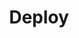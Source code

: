 ---
title: "Deploy"
description: "Configure how your agent connects with external systems and handles handoffs"
---